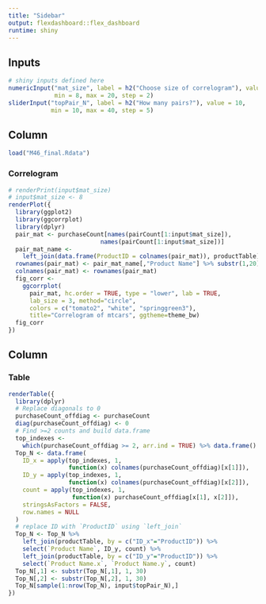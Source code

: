 ```yaml
---
title: "Sidebar"
output: flexdashboard::flex_dashboard
runtime: shiny
---
```


Inputs {.sidebar}
-------------------------------------

```r
# shiny inputs defined here
numericInput("mat_size", label = h2("Choose size of correlogram"), value = 10, 
             min = 8, max = 20, step = 2)
sliderInput("topPair_N", label = h2("How many pairs?"), value = 10,
            min = 10, max = 40, step = 5)
```
 
Column {data-width=600}
-------------------------------------

```r
load("M46_final.Rdata")
```

### Correlogram  
    
```r
# renderPrint(input$mat_size)
# input$mat_size <- 8
renderPlot({
  library(ggplot2)
  library(ggcorrplot)
  library(dplyr)
  pair_mat <- purchaseCount[names(pairCount[1:input$mat_size]),
                          names(pairCount[1:input$mat_size])]
  pair_mat_name <-
    left_join(data.frame(ProductID = colnames(pair_mat)), productTable)
  rownames(pair_mat) <- pair_mat_name[,"Product Name"] %>% substr(1,20)
  colnames(pair_mat) <- rownames(pair_mat)
  fig_corr <-
    ggcorrplot(
      pair_mat, hc.order = TRUE, type = "lower", lab = TRUE,
      lab_size = 3, method="circle",
      colors = c("tomato2", "white", "springgreen3"),
      title="Correlogram of mtcars", ggtheme=theme_bw)
  fig_corr
})
```
   
Column {data-width=400}
-------------------------------------
   
### Table  

```r
renderTable({
  library(dplyr)
  # Replace diagonals to 0 
  purchaseCount_offdiag <- purchaseCount
  diag(purchaseCount_offdiag) <- 0
  # Find >=2 counts and build data.frame
  top_indexes <- 
    which(purchaseCount_offdiag >= 2, arr.ind = TRUE) %>% data.frame()
  Top_N <- data.frame(
    ID_x = apply(top_indexes, 1, 
                 function(x) colnames(purchaseCount_offdiag)[x[1]]),
    ID_y = apply(top_indexes, 1, 
                 function(x) colnames(purchaseCount_offdiag)[x[2]]),
    count = apply(top_indexes, 1, 
                  function(x) purchaseCount_offdiag[x[1], x[2]]),
    stringsAsFactors = FALSE,
    row.names = NULL
  )
  # replace ID with `ProductID` using `left_join`
  Top_N <- Top_N %>%
    left_join(productTable, by = c("ID_x"="ProductID")) %>% 
    select(`Product Name`, ID_y, count) %>% 
    left_join(productTable, by = c("ID_y"="ProductID")) %>% 
    select(`Product Name.x`, `Product Name.y`, count)
  Top_N[,1] <- substr(Top_N[,1], 1, 30)
  Top_N[,2] <- substr(Top_N[,2], 1, 30)
  Top_N[sample(1:nrow(Top_N), input$topPair_N),] 
})
```   

